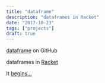 ```yaml
---
title: "dataframe"
description: "dataframes in Racket"
date: "2017-10-23"
tags: ["projects"]
draft: true
---
```


[dataframe](https://github.com/curtisalexander/dataframe) on GitHub

dataframes in [Racket](https://racket-lang.org/)

It [begins...](https://www.calex.org/blog/racket-dataframes/)
